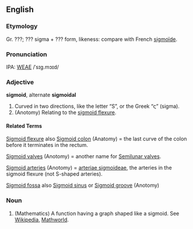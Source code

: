 ==English==
===Etymology===
Gr. ???; ??? sigma + ??? form, likeness: compare with French [[sigmoïde]].

===Pronunciation===
IPA: [[WEAE]] /ˈsɪg.mɔɪd/

===Adjective===
'''sigmoid''', alternate '''sigmoidal'''
<!-- some material copied from Webster's Revised Unabridged Dictionary (1913) -->
# Curved in two directions, like the letter &ldquo;S&rdquo;, or the Greek &ldquo;ς&rdquo; (sigma).
# (Anotomy) Relating to the [[sigmoid flexure]].

====Related Terms====

[[Sigmoid flexure]] also [[Sigmoid colon]] (Anatomy) = the last curve of the colon before it terminates in the rectum.

[[Sigmoid valve]]s (Anotomy) = another name for [[Semilunar valve]]s.

[[Sigmoid arteries]] (Anotomy) = [[arteriae sigmoideae]], the arteries in the sigmoid flexure (not S-shaped arteries).

[[Sigmoid fossa]] also [[Sigmoid sinus]] or [[Sigmoid groove]] (Anotomy)

===Noun===
# (Mathematics) A function having a graph shaped like a sigmoid.  See [[w:Sigmoid|Wikipedia]], [http://mathworld.wolfram.com/SigmoidFunction.html Mathworld].